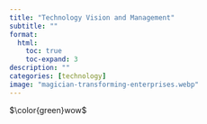 ```yaml
---
title: "Technology Vision and Management"
subtitle: ""
format:
  html:
    toc: true
    toc-expand: 3
description: ""
categories: [technology]
image: "magician-transforming-enterprises.webp"
---
```


$\color{green}wow$